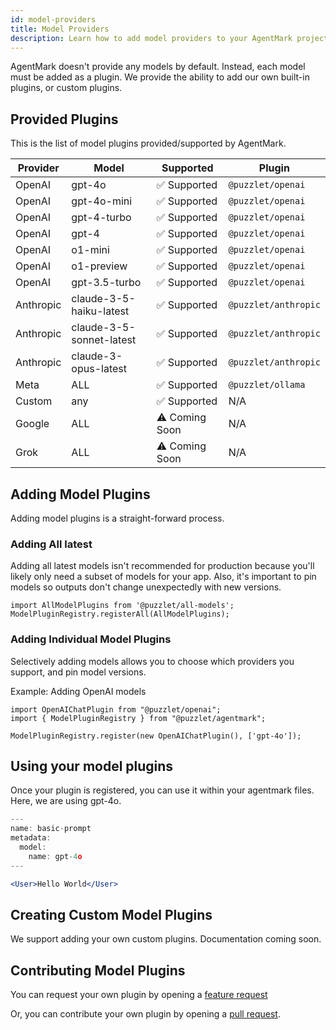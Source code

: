 ```yaml
---
id: model-providers
title: Model Providers
description: Learn how to add model providers to your AgentMark project.
---
```


AgentMark doesn't provide any models by default. Instead, each model must be added as a plugin. We provide the ability to add our own
built-in plugins, or custom plugins.

## Provided Plugins

This is the list of model plugins provided/supported by AgentMark.

| Provider   | Model                        | Supported      | Plugin             |
|------------|------------------------------|----------------|-------------------|
| OpenAI     | gpt-4o                       | ✅ Supported   | `@puzzlet/openai`   |
| OpenAI     | gpt-4o-mini                  | ✅ Supported   | `@puzzlet/openai`   |
| OpenAI     | gpt-4-turbo                  | ✅ Supported   | `@puzzlet/openai`   |
| OpenAI     | gpt-4                        | ✅ Supported   | `@puzzlet/openai`   |
| OpenAI     | o1-mini                      | ✅ Supported   | `@puzzlet/openai`   |
| OpenAI     | o1-preview                   | ✅ Supported   | `@puzzlet/openai`   |
| OpenAI     | gpt-3.5-turbo                | ✅ Supported   | `@puzzlet/openai`   |
| Anthropic  | claude-3-5-haiku-latest      | ✅ Supported   | `@puzzlet/anthropic`|
| Anthropic  | claude-3-5-sonnet-latest     | ✅ Supported   | `@puzzlet/anthropic`|
| Anthropic  | claude-3-opus-latest         | ✅ Supported   | `@puzzlet/anthropic`|
| Meta       | ALL                          | ✅ Supported  | `@puzzlet/ollama`    |
| Custom     | any                          | ✅ Supported   | N/A                 |
| Google     | ALL                          | ⚠️ Coming Soon | N/A                  |
| Grok       | ALL                          | ⚠️ Coming Soon | N/A               |

## Adding Model Plugins

Adding model plugins is a straight-forward process.

### Adding All latest

Adding all latest models isn't recommended for production because you'll likely only need a subset of models for your app. Also, it's important to pin models
so outputs don't change unexpectedly with new versions.

```tsx
import AllModelPlugins from '@puzzlet/all-models';
ModelPluginRegistry.registerAll(AllModelPlugins);
```

### Adding Individual Model Plugins

Selectively adding models allows you to choose which providers you support, and pin model versions.

Example: Adding OpenAI models
```tsx
import OpenAIChatPlugin from "@puzzlet/openai";
import { ModelPluginRegistry } from "@puzzlet/agentmark";

ModelPluginRegistry.register(new OpenAIChatPlugin(), ['gpt-4o']);
```

## Using your model plugins

Once your plugin is registered, you can use it within your agentmark files. Here, we are using gpt-4o.

```jsx example.prompt.mdx
---
name: basic-prompt
metadata:
  model:
    name: gpt-4o
---

<User>Hello World</User>
```

## Creating Custom Model Plugins

We support adding your own custom plugins. Documentation coming soon.

## Contributing Model Plugins

You can request your own plugin by opening a [feature request](https://github.com/puzzlet-ai/agentmark/issues/new?assignees=&labels=enhancement&projects=&template=feature_request.md&title=%5BFEATURE%5D)

Or, you can contribute your own plugin by opening a [pull request](https://github.com/puzzlet-ai/agentmark/pulls).